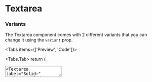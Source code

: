 
# Textarea

### Variants

The Textarea component comes with 2 different variants that you can change it using the `variant` prop.

<Tabs items={['Preview', 'Code']}>

  <Tabs.Tab>
  return (
    <div className="flex items-center gap-3">
        <Textarea label="Outlined:" variant="outline" />
        <Textarea label="Solid:" variant="solid" className="!bg-gray-300" />        
    </div>
  );
};

<TextareaVariantGroup />
  </Tabs.Tab>

  <Tabs.Tab>
```jsx copy
    <div className="flex items-center gap-3">
        <Textarea label="Outlined Textarea variant" variant="outline" />
        <Textarea label="Solid Textarea variant" variant="solid" className="!bg-gray-300" />
    </div>
```
  </Tabs.Tab>
</Tabs>

### Sizes

The Textarea component comes with 4 different sizes that you can change it using the `size` prop.

<Tabs items={['Preview', 'Code']}>

<Tabs.Tab>
  return (
    <div className="flex items-end gap-3">
        <Textarea size="sm" label="Small" />
        <Textarea size="md" label="Medium" />
        <Textarea size="lg" label="Large" />
        <Textarea size="xl" label="Extra Large" />
    </div>
  );
};

<TextareaSizeGroup />
</Tabs.Tab>

  <Tabs.Tab>
```jsx copy
<div className="flex items-end gap-3">
    <Textarea size="sm" label="Small" />
    <Textarea size="md" label="Medium" />
    <Textarea size="lg" label="Large" />
    <Textarea size="xl" label="Extra Large" />
</div>
  ```
  </Tabs.Tab>
</Tabs>

### Colors

The Textarea component comes with 6 different colors that you can change it using the `color` prop. It has both solid and outline variant

<Tabs items={['Preview', 'Code']}>

<Tabs.Tab>
  return (
  <div className="flex items-end gap-3 flex-wrap">
      <Textarea variant="outline" label="Primary" color="primary" />
      <Textarea variant="outline" label="Secondary" color="secondary" />
      <Textarea variant="outline" label="Success" color="success" />
      <Textarea variant="outline" label="Warning" color="warning" />
      <Textarea variant="outline" label="Danger" color="danger" />
      <Textarea variant="outline" label="Light" color="light" />
  </div>
  );
};

<TextareaColorGroup />
  </Tabs.Tab>

  <Tabs.Tab>
```jsx copy
<div className="flex items-end gap-3 flex-wrap">
  <Textarea variant="outline" label="Primary" color="primary" />
  <Textarea variant="outline" label="Secondary" color="secondary" />
  <Textarea variant="outline" label="Success" color="success" />
  <Textarea variant="outline" label="Warning" color="warning" />
  <Textarea variant="outline" label="Danger" color="danger" />
  <Textarea variant="outline" label="Light" color="light" />
</div>
  ```
  </Tabs.Tab>
</Tabs>

### Rounded

The shape of the Textarea component can be updated using `rounded` prop

<Tabs items={['Preview', 'Code']}>

<Tabs.Tab>
  return (
    <div className="flex items-end gap-3">
      <Textarea rounded="none" label="None" />
      <Textarea rounded="xs" label="Extra Small" />
      <Textarea rounded="sm" label="Small" />
      <Textarea rounded="default" label="Default" />
      <Textarea rounded="md" label="Medium" />
      <Textarea rounded="lg" label="Large" />
      <Textarea rounded="xl" label="Extra Large" />
      <Textarea rounded="full" label="Full" />
    </div>
  );
};

<TextareaRoundedGroup />
</Tabs.Tab>

<Tabs.Tab>
  ```jsx copy
  <div className="flex items-end gap-3">
    <Textarea rounded="none" label="None" />
    <Textarea rounded="xs" label="Extra Small" />
    <Textarea rounded="sm" label="Small" />
    <Textarea rounded="default" label="Default" />
    <Textarea rounded="md" label="Medium" />
    <Textarea rounded="lg" label="Large" />
    <Textarea rounded="xl" label="Extra Large" />
    <Textarea rounded="full" label="Full" />
  </div>
  ```
</Tabs.Tab>

</Tabs>

### Icon

An icon can be append or prepend using `icon` prop. The position of the icon can be specified by the `iconPosition` prop.

<Tabs items={['Preview', 'Code']}>

<Tabs.Tab>
  return (
    <div className="flex items-end gap-3">
      <Textarea icon={<FaSearch />} placeholder="Search" />
      <Textarea iconPosition="end" icon={<FaSearch />} placeholder="Search" />
    </div>
  );
};

<TextareaIconGroup />
</Tabs.Tab>

<Tabs.Tab>
  ```jsx copy
  <div className="flex items-end gap-3">
    <Textarea icon={<FaSearch />} placeholder="Search" />
    <Textarea iconPosition="end" icon={<FaSearch />} placeholder="Search" />
  </div>
  ```
</Tabs.Tab>

</Tabs>

### Error

Conditional error handling for Textarea can be done via `hasError` props. Error message can also be modified via `errorMessage` props.

<Tabs items={['Preview', 'Code']}>

<Tabs.Tab>
  return (
    <div className="flex items-end gap-3">
      <Textarea icon={<FaEdit />} placeholder="Error variant" hasError={true} />
      <Textarea icon={<FaEdit />} placeholder="Error variant" hasError={true} errorMessage="Custom error message" />
    </div>
  );
};

<TextareaErrorGroup />
</Tabs.Tab>

<Tabs.Tab>
  ```jsx copy
  <div className="flex items-end gap-3">
    <Textarea icon={<FaEdit />} placeholder="Error variant" hasError={true} />
    <Textarea icon={<FaEdit />} placeholder="Error variant" hasError={true} errorMessage="Custom error message" />
  </div>
  ```
</Tabs.Tab>

</Tabs>


### API Reference

{<table>
  <thead>
    <tr>
      <th className="w-[10%]" align="left">Attribute</th>
      <th className="w-[50%]" align="left">Type</th>
      <th className="w-[30%]" align="left">Description</th>
      <th className="w-[10%]" align="left">Default</th>
    </tr>
  </thead>
  <tbody>
    <tr>
      <td>vairant</td>
      <td>
        <span className="badge">solid</span>  
        <span className="badge">outline</span> 
      </td>
      <td>Changes Textarea appreance</td>
      <td><span className="badge">solid</span></td>
    </tr>
    <tr>
      <td>color</td>
      <td className="flex flex-wrap gap-y-2 border-none">
        <span className="badge">primary</span>   
        <span className="badge">secondary</span>  
        <span className="badge">accent</span>  
        <span className="badge">success</span>  
        <span className="badge">warning</span>  
        <span className="badge">danger</span>  
      </td>
      <td>Changes Textarea color</td>
      <td><span className="badge">primary</span></td>
    </tr>
    <tr>
      <td>size</td>
      <td>
        <span className="badge">sm</span>  
        <span className="badge">md</span> 
        <span className="badge">lg</span> 
        <span className="badge">xl</span> 
      </td>
      <td>Changes Textarea size</td>
      <td><span className="badge">md</span></td>
    </tr>
    <tr>
      <td>rounded</td>
      <td className="flex flex-wrap gap-y-2 border-none">
        <span className="badge">default</span>  
        <span className="badge">none</span>   
        <span className="badge">xs</span>  
        <span className="badge">sm</span>  
        <span className="badge">md</span>  
        <span className="badge">lg</span>
        <span className="badge">fulll</span>
      </td>
      <td>Changes the border radius of Textarea</td>
      <td><span className="badge">primary</span></td>
    </tr>
    <tr>
      <td>icon</td>
      <td>ReactNode</td>
      <td>Append or prepend an icon inside the Textarea box</td>
      <td> - </td>
    </tr>
     <tr>
      <td>iconPosition</td>
      <td className="flex flex-wrap gap-y-2 border-none">
        <span className="badge">start</span>  
        <span className="badge">end</span>   
      </td>
      <td>Determine the position of the icon</td>
      <td><span className="badge"> start </span></td>
    </tr>
     <tr>
      <td>placeholder</td>
      <td>
        string
      </td>
      <td>Place a text inside the Textarea box</td>
      <td> - </td>
    </tr>
    <tr>
      <td>label</td>
      <td>
        string
      </td>
      <td>label of the Textarea box</td>
      <td> - </td>
    </tr>
    <tr>
      <td>labelPosition</td>
      <td className="flex flex-wrap gap-y-2 border-none">
        <span className="badge">start</span>  
        <span className="badge">end</span>
        <span className="badge">horizontal</span>   
      </td>
      <td>Determine the position of the label of Textarea box</td>
      <td> <span className="badge"> start </span> </td>
    </tr>
    <tr>
      <td>labelClassName</td>
      <td>
        string
      </td>
      <td>Changes style of the label of Textarea box</td>
      <td> - </td>
    </tr>
     <tr>
      <td>hasError</td>
      <td>
        boolean
      </td>
      <td>Shows error</td>
      <td> false </td>
    </tr>
    <tr>
      <td>errorMessage</td>
      <td>
        string
      </td>
      <td>Modify the error message</td>
      <td>Invalid Textarea value</td>
    </tr>
    <tr>
      <td>wrapperClassName</td>
      <td>
        string
      </td>
      <td>Modify the appreance of Textarea box</td>
      <td> - </td>
    </tr>
  </tbody>
</table>
}
